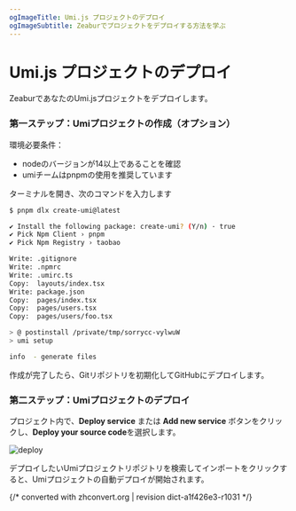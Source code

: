 ```yaml
---
ogImageTitle: Umi.js プロジェクトのデプロイ
ogImageSubtitle: Zeaburでプロジェクトをデプロイする方法を学ぶ
---
```


# Umi.js プロジェクトのデプロイ

ZeaburであなたのUmi.jsプロジェクトをデプロイします。

### 第一ステップ：Umiプロジェクトの作成（オプション）

環境必要条件：

- nodeのバージョンが14以上であることを確認
- umiチームはpnpmの使用を推奨しています

ターミナルを開き、次のコマンドを入力します

```bash
$ pnpm dlx create-umi@latest

✔ Install the following package: create-umi? (Y/n) · true
✔ Pick Npm Client › pnpm
✔ Pick Npm Registry › taobao

Write: .gitignore
Write: .npmrc
Write: .umirc.ts
Copy:  layouts/index.tsx
Write: package.json
Copy:  pages/index.tsx
Copy:  pages/users.tsx
Copy:  pages/users/foo.tsx

> @ postinstall /private/tmp/sorrycc-vylwuW
> umi setup

info  - generate files
```

作成が完了したら、Gitリポジトリを初期化してGitHubにデプロイします。

### 第二ステップ：Umiプロジェクトのデプロイ

プロジェクト内で、**Deploy service** または **Add new service** ボタンをクリックし、**Deploy your source code**を選択します。

![deploy](/deploy/common/select-service.en-US.png)

デプロイしたいUmiプロジェクトリポジトリを検索してインポートをクリックすると、Umiプロジェクトの自動デプロイが開始されます。

{/* converted with zhconvert.org | revision dict-a1f426e3-r1031 */}